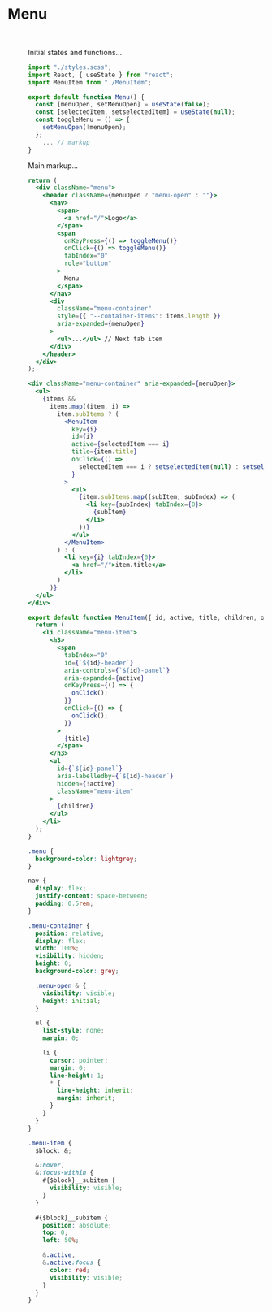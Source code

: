 

# Menu

<Menu />

<br />

<Tabs>
<TabItem value="menu" label="Main Menu">

Initial states and functions...

```jsx {11}
import "./styles.scss";
import React, { useState } from "react";
import MenuItem from "./MenuItem";

export default function Menu() {
  const [menuOpen, setMenuOpen] = useState(false);
  const [selectedItem, setselectedItem] = useState(null);
  const toggleMenu = () => {
    setMenuOpen(!menuOpen);
  };
	... // markup
}
```

Main markup...

```jsx {22}
return (
  <div className="menu">
    <header className={menuOpen ? "menu-open" : ""}>
      <nav>
        <span>
          <a href="/">Logo</a>
        </span>
        <span
          onKeyPress={() => toggleMenu()}
          onClick={() => toggleMenu()}
          tabIndex="0"
          role="button"
        >
          Menu
        </span>
      </nav>
      <div
        className="menu-container"
        style={{ "--container-items": items.length }}
        aria-expanded={menuOpen}
      >
        <ul>...</ul> // Next tab item
      </div>
    </header>
  </div>
);
```

</TabItem>

<TabItem value="menu-container" label="Menu Container">

```jsx
<div className="menu-container" aria-expanded={menuOpen}>
  <ul>
    {items &&
      items.map((item, i) =>
        item.subItems ? (
          <MenuItem
            key={i}
            id={i}
            active={selectedItem === i}
            title={item.title}
            onClick={() =>
              selectedItem === i ? setselectedItem(null) : setselectedItem(i)
            }
          >
            <ul>
              {item.subItems.map((subItem, subIndex) => (
                <li key={subIndex} tabIndex={0}>
                  {subItem}
                </li>
              ))}
            </ul>
          </MenuItem>
        ) : (
          <li key={i} tabIndex={0}>
            <a href="/">item.title</a>
          </li>
        )
      )}
  </ul>
</div>
```

</TabItem>

<TabItem value="menu-item" label="Menu Item">

```jsx
export default function MenuItem({ id, active, title, children, onClick }) {
  return (
    <li className="menu-item">
      <h3>
        <span
          tabIndex="0"
          id={`${id}-header`}
          aria-controls={`${id}-panel`}
          aria-expanded={active}
          onKeyPress={() => {
            onClick();
          }}
          onClick={() => {
            onClick();
          }}
        >
          {title}
        </span>
      </h3>
      <ul
        id={`${id}-panel`}
        aria-labelledby={`${id}-header`}
        hidden={!active}
        className="menu-item"
      >
        {children}
      </ul>
    </li>
  );
}
```

</TabItem>

<TabItem value="styling" label="Styling">

```css
.menu {
  background-color: lightgrey;
}

nav {
  display: flex;
  justify-content: space-between;
  padding: 0.5rem;
}
```

```css
.menu-container {
  position: relative;
  display: flex;
  width: 100%;
  visibility: hidden;
  height: 0;
  background-color: grey;

  .menu-open & {
    visibility: visible;
    height: initial;
  }

  ul {
    list-style: none;
    margin: 0;

    li {
      cursor: pointer;
      margin: 0;
      line-height: 1;
      * {
        line-height: inherit;
        margin: inherit;
      }
    }
  }
}
```

```css
.menu-item {
  $block: &;

  &:hover,
  &:focus-within {
    #{$block}__subitem {
      visibility: visible;
    }
  }

  #{$block}__subitem {
    position: absolute;
    top: 0;
    left: 50%;

    &.active,
    &.active:focus {
      color: red;
      visibility: visible;
    }
  }
}
```

</TabItem>
</Tabs>
